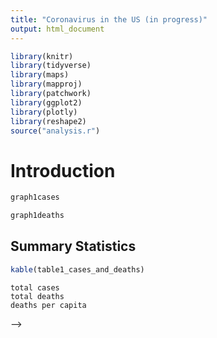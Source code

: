 ```yaml
---
title: "Coronavirus in the US (in progress)"
output: html_document
---
```

```r
library(knitr)
library(tidyverse)
library(maps)
library(mapproj)
library(patchwork)
library(ggplot2)
library(plotly)
library(reshape2)
source("analysis.r")
```

<!-- Brief Introduction, link to raw data -->
# Introduction

<!-- graph showing: number of cases and number of deaths across the whole US -->
```r
graph1cases
```

```r
graph1deaths
```

## Summary Statistics
```r
kable(table1_cases_and_deaths)
```

<!-- table showing total reported cases and deaths so far; total reported cases and deaths as of today; percent change in the past 14 days -->

<!-- map with widgets for
	hot spots  average daily cases per 100,000 people in the past week -->
	total cases
	total deaths
	deaths per capita
-->

<!-- graph showing number of cases, number of deaths, and number hospitalized by State -->

<!-- table showing total reported cases and deaths so far; total reported cases and deaths as of today; percent change in the past 14 days 
County with the highest across all 3 areas
County with the lowest across all 3 areas 
-->